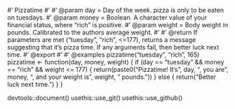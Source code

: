 
#' Pizzatime
#'
#' @param day = Day of the week. pizza is only to be eaten on tuesdays.
#' @param money = Boolean. A character value of your financial status, where "rich" is positive.
#' @param weight = Body weight in pounds. Calibrated to the authors average weight.
#'
#' @return If parameters are met ("tuesday", "rich", <=177), returns a message suggesting that it's pizza time. If any arguments fail, then better luck next time.
#' @export
#'
#' @examples pizzatime("tuesday", "rich", 165)
pizzatime <- function(day, money, weight) {
  if (day == "tuesday" && money == "rich" && weight <= 177) {
    return(paste0("Pizzatime! It's ", day, ", you are ", money, ", and your weight is ", weight, " pounds."))
  } else {
    return("Better luck next time.")
  }
}

devtools::document()
usethis::use_git()
usethis::use_github()
